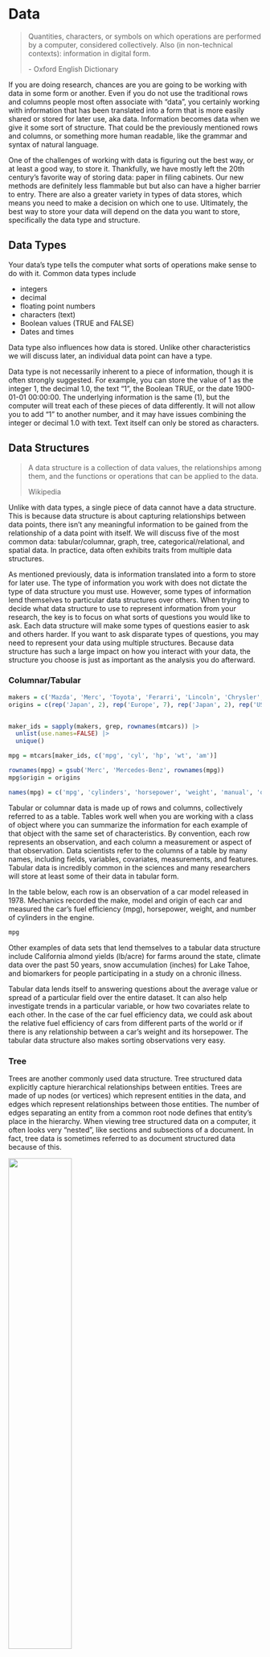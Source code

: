 # Data

> Quantities, characters, or symbols on which operations are performed by a 
> computer, considered collectively. Also (in non-technical contexts): 
> information in digital form.
>
> \- Oxford English Dictionary


<!--
Information becomes data when it takes on a structure.

some data has a structure that is inherent to the information
Data is actionable, either by humans or by computers by putting it in some sort 
of structure (including natural language: syntax and grammar), text isn't 
unstructured it just hasn't been restructured to make it actionable

two structures; inherent structure and structure we impose on the data
The process of (re)structuring data is at least as important as the analysis 
we do afterward.

Things inform your data structure: inherent structure in data, and the question
you want to ask?

Ex you might throw the structure away ex with a lot of LLMs through the grammatical
structure away.

You will almost always have multiple versions of data in different structures
so you can ask different questions

Note: there are other definitions of data structure from other disciplines
(ex. in comp sci), we will not be using those definitions
-->

If you are doing research, chances are you are going to be working with data
in some form or another. Even if you do not use the traditional rows and
columns people most often associate with "data", you certainly working with
information that has been translated into a form that is more easily shared
or stored for later use, aka data. Information becomes data when we give it some
sort of structure. That could be the previously mentioned rows and columns, or 
something more human readable, like the grammar and syntax of natural language.

One of the challenges of working with data is figuring out the best way, or at
least a good way, to store it. Thankfully, we have mostly left the 20th
century's favorite way of storing data: paper in filing cabinets. Our new
methods are definitely less flammable but but also can have a higher barrier to
entry. There are also a greater variety in types of data stores, which means you
need to make a decision on which one to use. Ultimately, the best way to store
your data will depend on the data you want to store, specifically the data type
and structure.

## Data Types

Your data's type tells the computer what sorts of operations make sense to do
with it. Common data types include

  * integers
  * decimal
  * floating point numbers
  * characters (text)
  * Boolean values (TRUE and FALSE)
  * Dates and times

Data type also influences how data is stored. Unlike other characteristics we
will discuss later, an individual data point can have a type.

Data type is not necessarily inherent to a piece of information, though it is
often strongly suggested. For example, you can store the value of 1 as the
integer 1, the decimal 1.0, the text "1", the Boolean TRUE, or the date
1900-01-01 00:00:00. The underlying information is the same (1), but the
computer will treat each of these pieces of data differently. It will not allow
you to add "1" to another number, and it may have issues combining the integer
or decimal 1.0 with text. Text itself can only be stored as characters.

## Data Structures

> A data structure is a collection of data values, the relationships among them,
> and the functions or operations that can be applied to the data.
>
> Wikipedia

Unlike with data types, a single piece of data cannot have a data structure.
This is because data structure is about capturing relationships between data
points, there isn't any meaningful information to be gained from the
relationship of a data point with itself. We will discuss five of the most
common data: tabular/columnar, graph, tree, categorical/relational, and spatial
data. In practice, data often exhibits traits from multiple data structures. 

As mentioned previously, data is information translated into a form to store for
later use. The type of information you work with does not dictate the type of
data structure you must use. However, some types of information
lend themselves to particular data structures over others. When trying to decide
what data structure to use to represent information from your research, the key
is to focus on what sorts of questions you would like to ask. Each data
structure will make some types of questions easier to ask and others harder. If
you want to ask disparate types of questions, you may need to represent your
data using multiple structures. Because data structure has such
a large impact on how you interact with your data, the structure you choose is
just as important as the analysis you do afterward.

### Columnar/Tabular

<!--
Convention is rows are observations and columns are your variables,
value associated with a given variable for a given observation lives in that
cell

Discrete (brief) observations of a particular thing, 
dealing with a class of object where every observation of one of those objects
can be described using the same set of variables

sorting is easy

better at working across the entire data structure

location and scale aka spread
-->


```r

makers = c('Mazda', 'Merc', 'Toyota', 'Ferarri', 'Lincoln', 'Chrysler', 'Dodge')
origins = c(rep('Japan', 2), rep('Europe', 7), rep('Japan', 2), rep('USA', 3))


maker_ids = sapply(makers, grep, rownames(mtcars)) |> 
  unlist(use.names=FALSE) |>
  unique()

mpg = mtcars[maker_ids, c('mpg', 'cyl', 'hp', 'wt', 'am')]

rownames(mpg) = gsub('Merc', 'Mercedes-Benz', rownames(mpg))
mpg$origin = origins

names(mpg) = c('mpg', 'cylinders', 'horsepower', 'weight', 'manual', 'origin')

```


Tabular or columnar data is made up of rows and columns, collectively referred
to as a table. Tables work well when you are working with a class of object
where you can summarize the information for each example of that object with the
same set of characteristics. By convention, each row represents an observation,
and each column a measurement or aspect of that observation. Data scientists
refer to the columns of a table by many names, including fields, variables,
covariates, measurements, and features. Tabular data is incredibly common in the
sciences and many researchers will store at least some of their data in tabular
form.

In the table below, each row is an observation of a car model released in 1978.
Mechanics recorded the make, model and origin of each car and measured the car's
fuel efficiency (mpg), horsepower, weight, and number of cylinders in the
engine.

```r

mpg

```

Other examples of data sets that lend themselves to a tabular data structure
include California almond yields (lb/acre) for farms around the state, climate
data over the past 50 years, snow accumulation (inches) for Lake Tahoe, and
biomarkers for people participating in a study on a chronic illness.

Tabular data lends itself to answering questions about the average value or
spread of a particular field over the entire dataset. It can also help
investigate trends in a particular variable, or how two covariates relate to
each other. In the case of the car fuel efficiency data, we could ask about the
relative fuel efficiency of cars from different parts of the world or if there
is any relationship between a car's weight and its horsepower. The tabular data
structure also makes sorting observations very easy.

### Tree 

<!--
tree like structure of inheritance from a root
we could express tree data as a data frame but you end up with a lot of empty or
missing data because not every mother node will have the same number of daughter
nodes 

better working within groups and knowing what groups

set up emails as a tree -> threads = trees

xml is for trees, nested data = tree data
-->

Trees are another commonly used data structure. Tree structured data explicitly
capture hierarchical relationships between entities. Trees are made of up nodes
(or vertices) which represent entities in the data, and edges which represent
relationships between those entities. The number of edges separating an entity
from a common root node defines that entity's place in the hierarchy. When
viewing tree structured data on a computer, it often looks very "nested", like
sections and subsections of a document. In fact, tree data is sometimes
referred to as document structured data because of this.

![](img/tree_data.png){width=50%}


In general, tree data facilitates asking questions about particular subsets of 
the data. For example, you might want to know how closely two entities are
related, which branches of the tree have the most nodes, or all of the
observations that fall under a particular subtree.

Family trees are a common example of tree structured data. In family
trees, the nodes represent people in the family. In the
family tree of the Tutor Dynasty in England below, it is easy to determine
things like who had the most wives (Henry VIII), which people shared a
generation and who was the last member of the dynasty (James I of England).
Questions like the what was the average age at death for the Tudors would be
harder to answer.

![](img/House_of_Tudor.png)

We can also represent the car fuel efficiency data with a tree data structure.
This makes it much harder to answer some of the questions mentioned in the
previous section. On the other hand, the tree structure makes it very easy to
see which car manufacturer produced the greatest number of models in 1978 and
how many different models came out of Japan that year.

![](img/mpg_tree_data.png)


### Graph

<!--
graphs are rysomatic

they have no root, they only have a node that you care about this at the moment
following relationships
vertex or node

airplanes!
-->

Graph data is similar to tree data in many ways. It also explicitly captures
information about relationships between entities using nodes and edges. However,
unlike trees, graph datasets have no inherent center or root node, and there
is no implicit sense that part of the graph is "nested" inside another part.
Also, the relationships between the vertices can be directional, and the 
direction does not have to be consistent throughout the graph.

![](img/graph_data.png){width=75%}

Graph structured data tends to be more common in the social sciences and
humanities. One of the most ubiquitous examples of a graph is the social
network. Transportation data, like roads and flight paths, also lend themselves
to the graph structure. In the digital world, we can use graphs to map out the
link connections between Wikipedia pages, as seen below with Abraham Lincoln.

![](img/abraham_lincoln.png)

Graphs make it easy to ask questions about connectivity. For example we might
want to know how many flight connections we will need to make between Honolulu, 
Hawaii and Cairo, Egypt, or how many degrees of separation there are between 
Abraham Lincoln and Hitler on Wikipedia. We can also ask about which parts of 
the graph are the most connected and which are the least connected.

### Categorical - Relational 

<!--
Do I need this?
-->

In categorical data, category membership is the organizing principle of the 
data structure. Entities can have membership in multiple categories, and
relationships are defined between categories instead of the entities themselves.
As such, relationships tend to represent complex processes rather than
individual entities.

### Spatial

In spatial data, the organizing principle is location. This can be geographic
location (ex latitude/longitude) or relative location on an arbitrary grid (ex.
[2, 4]). Data can either be continuous, like a sheet over a landscape, or
discrete in space like points on a map. In fact, map making is one of the most
common uses of spatial data. However we can ask as questions like whether
points are clustered more closely than we would expect, and whether we can use
nearby information to predict values for places where we don't have data.

```r
suppressMessages(library(sf))

#read in North Carolina data
nc = st_read(system.file("shape/nc.shp", package="sf"), quiet = TRUE)

plot_title = 'Live Births in North Carolina from 1974-1978'

plot(nc['BIR74'], key.pos=1, main=plot_title)
```


